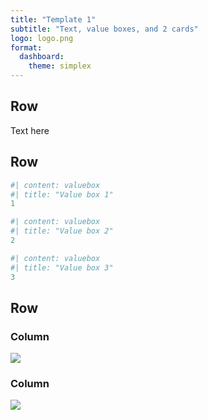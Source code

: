 ```yaml
---
title: "Template 1"
subtitle: "Text, value boxes, and 2 cards"
logo: logo.png
format: 
  dashboard:
    theme: simplex
---
```


## Row

Text here

## Row

```r
#| content: valuebox
#| title: "Value box 1"
1
```


```r
#| content: valuebox
#| title: "Value box 2"
2
```

```r
#| content: valuebox
#| title: "Value box 3"
3
```

## Row

### Column {width=75%}

![](blank-wide.jpg)

### Column {width=25%}

![](blank-long.jpg)

